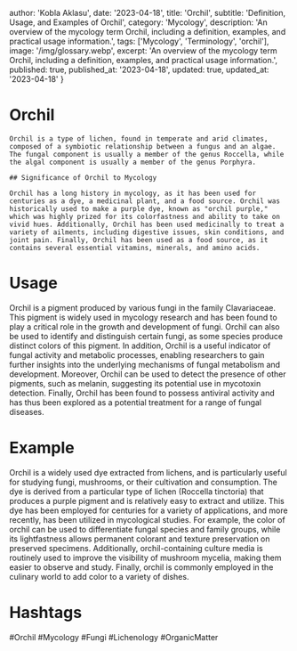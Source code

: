 
  author: 'Kobla Aklasu',
  date: '2023-04-18',
  title: 'Orchil',
  subtitle: 'Definition, Usage, and Examples of Orchil',
  category: 'Mycology',
  description: 'An overview of the mycology term Orchil, including a definition, examples, and practical usage information.',
  tags: ['Mycology', 'Terminology', 'orchil'],
  image: '/img/glossary.webp',
  excerpt: 'An overview of the mycology term Orchil, including a definition, examples, and practical usage information.',
  published: true,
  published_at: '2023-04-18',
  updated: true,
  updated_at: '2023-04-18'
}




# Orchil
    
    Orchil is a type of lichen, found in temperate and arid climates, composed of a symbiotic relationship between a fungus and an algae. The fungal component is usually a member of the genus Roccella, while the algal component is usually a member of the genus Porphyra.
    
    ## Significance of Orchil to Mycology
    
    Orchil has a long history in mycology, as it has been used for centuries as a dye, a medicinal plant, and a food source. Orchil was historically used to make a purple dye, known as "orchil purple," which was highly prized for its colorfastness and ability to take on vivid hues. Additionally, Orchil has been used medicinally to treat a variety of ailments, including digestive issues, skin conditions, and joint pain. Finally, Orchil has been used as a food source, as it contains several essential vitamins, minerals, and amino acids.

# Usage

Orchil is a pigment produced by various fungi in the family Clavariaceae. This pigment is widely used in mycology research and has been found to play a critical role in the growth and development of fungi. Orchil can also be used to identify and distinguish certain fungi, as some species produce distinct colors of this pigment. In addition, Orchil is a useful indicator of fungal activity and metabolic processes, enabling researchers to gain further insights into the underlying mechanisms of fungal metabolism and development. Moreover, Orchil can be used to detect the presence of other pigments, such as melanin, suggesting its potential use in mycotoxin detection. Finally, Orchil has been found to possess antiviral activity and has thus been explored as a potential treatment for a range of fungal diseases.

# Example

Orchil is a widely used dye extracted from lichens, and is particularly useful for studying fungi, mushrooms, or their cultivation and consumption. The dye is derived from a particular type of lichen (Roccella tinctoria) that produces a purple pigment and is relatively easy to extract and utilize. This dye has been employed for centuries for a variety of applications, and more recently, has been utilized in mycological studies. For example, the color of orchil can be used to differentiate fungal species and family groups, while its lightfastness allows permanent colorant and texture preservation on preserved specimens. Additionally, orchil-containing culture media is routinely used to improve the visibility of mushroom mycelia, making them easier to observe and study. Finally, orchil is commonly employed in the culinary world to add color to a variety of dishes.

# Hashtags

#Orchil #Mycology #Fungi #Lichenology #OrganicMatter

